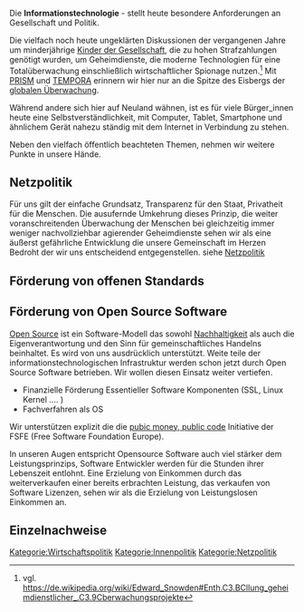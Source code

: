 Die '''Informationstechnologie''' - stellt heute besondere Anforderungen an Gesellschaft und Politik. 

Die vielfach noch heute ungeklärten Diskussionen der vergangenen Jahre um minderjährige [[Kinder der Gesellschaft]], die zu hohen Strafzahlungen genötigt wurden, um Geheimdienste, die moderne Technologien für eine Totalüberwachung einschließlich wirtschaftlicher Spionage nutzen.<ref>vgl. https://de.wikipedia.org/wiki/Edward_Snowden#Enth.C3.BCllung_geheimdienstlicher_.C3.9Cberwachungsprojekte</ref> Mit [https://de.wikipedia.org/wiki/PRISM PRISM] und [https://de.wikipedia.org/wiki/Tempora TEMPORA] erinnern wir hier nur an die Spitze des Eisbergs der [https://de.wikipedia.org/wiki/Globale_%C3%9Cberwachungs-_und_Spionageaff%C3%A4re globalen Überwachung].

Während andere sich hier auf Neuland wähnen, ist es für viele Bürger_innen heute eine Selbstverständlichkeit, mit Computer, Tablet, Smartphone und ähnlichem Gerät nahezu ständig mit dem Internet in Verbindung zu stehen.

Neben den vielfach öffentlich beachteten Themen, nehmen wir weitere Punkte in unsere Hände.

== Netzpolitik ==

Für uns gilt der einfache Grundsatz, Transparenz für den Staat, Privatheit für die Menschen. Die ausufernde Umkehrung dieses Prinzip, die weiter voranschreitenden Überwachung der Menschen bei gleichzeitig immer weniger nachvollziehbar agierender Geheimdienste sehen wir als eine äußerst gefährliche Entwicklung die unsere Gemeinschaft im Herzen Bedroht der wir uns entscheidend entgegenstellen.
siehe [[Netzpolitik]]

== Förderung von offenen Standards ==

== Förderung von Open Source Software ==

[https://de.wikipedia.org/wiki/Open_Source Open Source] ist ein Software-Modell das sowohl [[Nachhaltigkeit]] als auch die Eigenverantwortung und den Sinn für gemeinschaftliches Handelns beinhaltet. Es wird von uns ausdrücklich unterstützt. Weite teile der informationstechnologischen Infrastruktur werden schon jetzt durch Open Source Software betrieben. Wir wollen diesen Einsatz weiter vertiefen.

* Finanzielle Förderung Essentieller Software Komponenten (SSL, Linux Kernel .... )
* Fachverfahren als OS

Wir unterstützen explizit die die [https://publiccode.eu/de/ pubic money, public code] Initiative der FSFE (Free Software Foundation Europe).

In unseren Augen entspricht Opensource Software auch viel stärker dem Leistungsprinzips, Software Entwickler werden für die Stunden ihrer Lebenszeit entlohnt. Eine Erzielung von Einkommen durch das weiterverkaufen einer bereits erbrachten Leistung, das verkaufen von Software Lizenzen, sehen wir als die Erzielung von Leistungslosen Einkommen an.

== Einzelnachweise ==
<references />

[[Kategorie:Wirtschaftspolitik]]
[[Kategorie:Innenpolitik]]
[[Kategorie:Netzpolitik]]